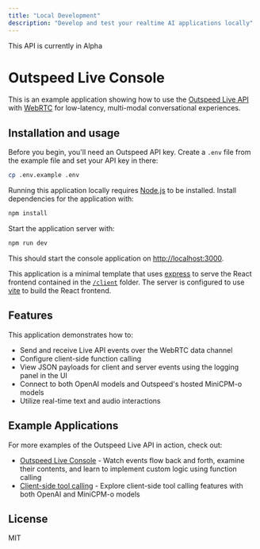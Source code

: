 ```yaml
---
title: "Local Development"
description: "Develop and test your realtime AI applications locally"
---
```


<Note>
  This API is currently in Alpha
</Note>

# Outspeed Live Console

This is an example application showing how to use the [Outspeed Live API](/docs/overview) with [WebRTC](/docs/guides/live-webrtc) for low-latency, multi-modal conversational experiences.

## Installation and usage

Before you begin, you'll need an Outspeed API key. Create a `.env` file from the example file and set your API key in there:

```bash
cp .env.example .env
```

Running this application locally requires [Node.js](https://nodejs.org/) to be installed. Install dependencies for the application with:

```bash
npm install
```

Start the application server with:

```bash
npm run dev
```

This should start the console application on [http://localhost:3000](http://localhost:3000).

This application is a minimal template that uses [express](https://expressjs.com/) to serve the React frontend contained in the [`/client`](./client) folder. The server is configured to use [vite](https://vitejs.dev/) to build the React frontend.

## Features

This application demonstrates how to:

- Send and receive Live API events over the WebRTC data channel
- Configure client-side function calling
- View JSON payloads for client and server events using the logging panel in the UI
- Connect to both OpenAI models and Outspeed's hosted MiniCPM-o models
- Utilize real-time text and audio interactions

## Example Applications

For more examples of the Outspeed Live API in action, check out:

- [Outspeed Live Console](https://github.com/outspeed-ai/outspeed-live-console) - Watch events flow back and forth, examine their contents, and learn to implement custom logic using function calling
- [Client-side tool calling](https://github.com/outspeed-ai/outspeed-live-tools) - Explore client-side tool calling features with both OpenAI and MiniCPM-o models

## License

MIT
